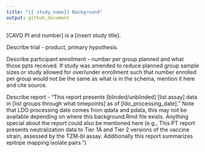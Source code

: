 ```yaml
---
title: "{{ study_name}} Background"
output: github_document
---
```


<!-- background.md is generated from the RMARKDOWN file, background.Rmd. 
Please edit that file. -->

[CAVD PI and number] is a [insert study title].

Describe trial - product, primary hypothesis.

Describe participant enrollment - number per group planned and what those ppts 
received. If study was amended to reduce planned group sample sizes or study 
allowed for over/under enrollment such that number enrolled per group would not 
be the same as what is in the schema, mention it here and cite source.

Describe report - "This report presents [blinded/unblinded] [list assay] data 
in [list groups through what timepoints] as of [ldo_processing_date]." Note 
that LDO processing date comes from qdata and pdata, this may not be available 
depending on where this background.Rmd file exists. Anything special about the 
report could also be mentioned here (e.g., This PT report presents 
neutralization data to Tier 1A and Tier 2 versions of the vaccine strain, 
assessed by the TZM-bl assay. Additionally this report summarizes epitope 
mapping isolate pairs.")
